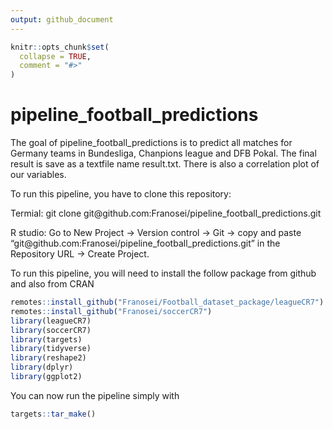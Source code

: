 ```yaml
---
output: github_document
---
```


<!-- README.md is generated from README.Rmd. Please edit that file -->

```r
knitr::opts_chunk$set(
  collapse = TRUE,
  comment = "#>"
)
```

# pipeline_football_predictions

<!-- badges: start -->
<!-- badges: end -->

The goal of pipeline_football_predictions is to  predict all matches for Germany teams in Bundesliga, Chanpions league and DFB Pokal. The final result is save as a textfile name result.txt. There is also a correlation plot of our variables.

To run this pipeline, you have to clone this repository:

Termial: git clone git@github.com:Franosei/pipeline_football_predictions.git

R studio: Go to New Project $\rightarrow$ Version control $\rightarrow$ Git $\rightarrow$ copy and paste "git@github.com:Franosei/pipeline_football_predictions.git" in the Repository URL  $\rightarrow$ Create Project.

To run this pipeline, you will need to install the follow package from github and also from CRAN

```r
remotes::install_github("Franosei/Football_dataset_package/leagueCR7")
remotes::install_github("Franosei/soccerCR7")
library(leagueCR7)
library(soccerCR7)
library(targets)
library(tidyverse)
library(reshape2)
library(dplyr)
library(ggplot2)
```

You can now run the pipeline simply with
```r
targets::tar_make()
```



